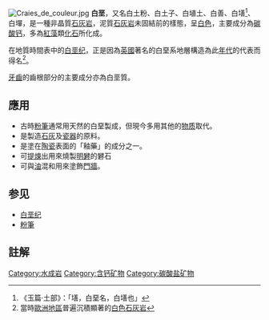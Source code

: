 [[File:Craies_de_couleur.jpg|thumb]]
'''白垩'''，又名白土粉、白土子、白埴土、白善、白墡<ref>《玉篇·土部》：「墡，白堊名，白墡也」</ref>、白墠，是一種非晶質[[石灰岩|石灰岩]]，泥質[[石灰岩|石灰岩]]未固結前的樣態，呈[[白色|白色]]，主要成分為[[碳酸钙|碳酸钙]]，多為[[紅藻|紅藻]]類[[化石|化石]]所化成。

在地質時間表中的[[白垩纪|白垩纪]]，正是因為[[英國|英國]]著名的白堊系地層構造為此[[年代|年代]]的代表而得名<ref>當時[[歐洲|歐洲]][[地區|地區]]普遍沉積顯著的[[白色|白色]][[石灰岩|石灰岩]]</ref>。

[[牙齒|牙齒]]的齒根部分的主要成分亦為白垩質。

==應用==
*古時[[粉筆|粉筆]]通常用天然的白堊製成，但現今多用其他的[[粉笔|物质]]取代。
*是製造[[石灰|石灰]]及[[瓷器|瓷器]]的原料。
*是塗在[[陶瓷|陶瓷]]表面的「釉藥」的成分之一。
*可[[提煉|提煉]]出用來燒製[[明礬|明礬]]的礬石
*可與[[油|油]]混和用來塗飾[[門|門]][[牆|牆]]。
==参见==
*[[白垩纪|白垩纪]]
*[[粉筆|粉筆]]
==註解==
<references/>

[[Category:水成岩|Category:水成岩]]
[[Category:含钙矿物|Category:含钙矿物]]
[[Category:碳酸盐矿物|Category:碳酸盐矿物]]